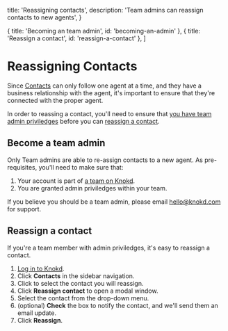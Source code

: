 
  title: 'Reassigning contacts',
  description:
    'Team admins can reassign contacts to new agents',
}

  { title: 'Becoming an team admin', id: 'becoming-an-admin' },
  { title: 'Reassign a contact', id: 'reassign-a-contact' },
]

<HeroPattern />

# Reassigning Contacts

Since [Contacts](/contacts/add-contacts) can only follow one agent at a time, and they have a business relationship with the agent, it's important to ensure that they're connected with the proper agent.

<Note>In order to reassing a contact, you'll need to ensure that [you have team admin priviledges](#becoming-a-team-admin) before you can [reassign a contact](#reassign-a-contact).</Note>

## Become a team admin

Only Team admins are able to re-assign contacts to a new agent. As pre-requisites, you'll need to make sure that:

1. Your account is part of [a team on Knokd](http://localhost:3000/getting-started/sign-up-as-a-team).
2. You are granted admin priviledges within your team.

<Note>If you believe you should be a team admin, please email hello@knokd.com for support.</Note>

## Reassign a contact

If you're a team member with admin priviledges, it's easy to reassign a contact.

1. <a href="https://app.knokd.ca/login" target="_blank">Log in to Knokd</a>.
1. Click **Contacts** in the sidebar navigation.
1. Click to select the contact you will reassign.
1. Click **Reassign contact** to open a modal window.
1. Select the contact from the drop-down menu.
1. (optional) **Check** the box to notify the contact, and we'll send them an email update.
1. Click **Reassign**. 
